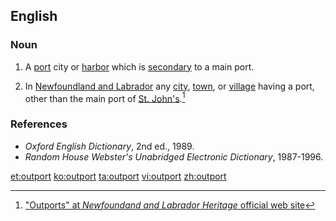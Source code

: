 ==English==

===Noun===
{{en-noun}}
# A [[port]] city or [[harbor]] which is [[secondary]] to a main port.
# {{Canada}} In [[Newfoundland and Labrador]] any [[city]], [[town]], or [[village]] having a port, other than the main port of [[St. John's]].<ref>[http://www.heritage.nf.ca/society/outports.html "Outports" at ''Newfoundand and Labrador Heritage'' official web site]</ref>

===References===
<references/>
*''Oxford English Dictionary'', 2nd ed., 1989.
*''Random House Webster's Unabridged Electronic Dictionary'', 1987-1996.

[[et:outport]]
[[ko:outport]]
[[ta:outport]]
[[vi:outport]]
[[zh:outport]]